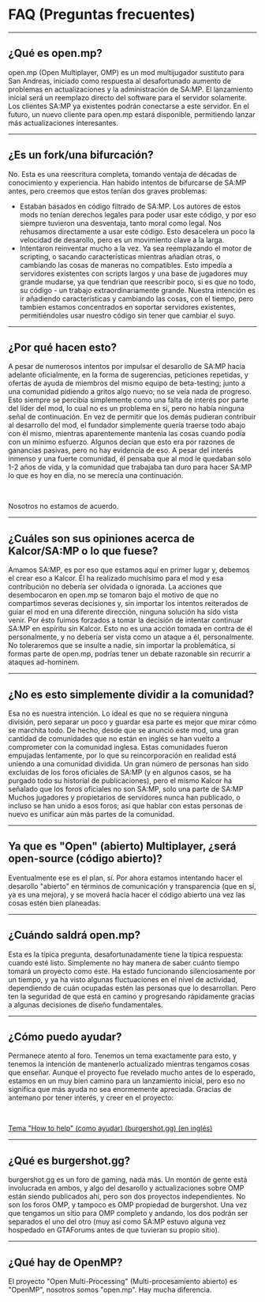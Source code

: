 # FAQ (Preguntas frecuentes)

<hr />

## ¿Qué es open.mp?

open.mp (Open Multiplayer, OMP) es un mod multijugador sustituto para San Andreas, iniciado como respuesta al desafortunado aumento de problemas en actualizaciones y la administración de SA:MP. El lanzamiento inicial será un reemplazo directo del software para el servidor solamente. Los clientes SA:MP ya existentes podrán conectarse a este servidor. En el futuro, un nuevo cliente para open.mp estará disponible, permitiendo lanzar más actualizaciones interesantes.

<hr />

## ¿Es un fork/una bifurcación?

No. Esta es una reescritura completa, tomando ventaja de décadas de conocimiento y experiencia. Han habido intentos de bifurcarse de SA:MP antes, pero creemos que estos tenian dos graves problemas:

- Estaban basados en código filtrado de SA:MP. Los autores de estos mods no tenían derechos legales para poder usar este código, y por eso siempre tuvieron una desventaja, tanto moral como legal. Nos rehusamos directamente a usar este código. Esto desacelera un poco la velocidad de desarollo, pero es un movimiento clave a la larga.
- Intentaron reinventar mucho a la vez. Ya sea reemplazando el motor de scripting, o sacando características mientras añadían otras, o cambiando las cosas de maneras no compatibles. Esto impedía a servidores existentes con scripts largos y una base de jugadores muy grande mudarse, ya que tendrian que reescribir poco, si es que no todo, su código - un trabajo extraordinariamente grande. Nuestra intención es ir añadiendo características y cambiando las cosas, con el tiempo, pero tambien estamos concentrados en soportar servidores existentes, permitiéndoles usar nuestro código sin tener que cambiar el suyo.

<hr />

## ¿Por qué hacen esto?

A pesar de numerosos intentos por impulsar el desarollo de SA:MP hacia adelante oficialmente, en la forma de sugerencias, peticiones repetidas, y ofertas de ayuda de miembros del mismo equipo de beta-testing; junto a una comunidad pidiendo a gritos algo nuevo; no se veía nada de progreso. Esto siempre se percibía simplemente como una falta de interés por parte del líder del mod, lo cual no es un problema en si, pero no había ninguna señal de continuación. En vez de permitir que los demás pudieran contribuir al desarrollo del mod, el fundador simplemente quería traerse todo abajo con él mismo, mientras aparentemente mantenía las cosas cuando podía con un mínimo esfuerzo. Algunos decían que esto era por razones de ganancias pasivas, pero no hay evidencia de eso. A pesar del interés inmenso y una fuerte comunidad, él pensaba que al mod le quedaban solo 1-2 años de vida, y la comunidad que trabajaba tan duro para hacer SA:MP lo que es hoy en día, no se merecía una continuación.

<br />

Nosotros no estamos de acuerdo.

<hr />

## ¿Cuáles son sus opiniones acerca de Kalcor/SA:MP o lo que fuese?

Amamos SA:MP, es por eso que estamos aquí en primer lugar y, debemos el crear eso a Kalcor. Él ha realizado muchísimo para el mod y esa contribución no debería ser olvidada o ignorada. La acciones que desembocaron en open.mp se tomaron bajo el motivo de que no compartimos severas decisiones y, sin importar los intentos reiterados de guiar el mod en una diferente dirección, ninguna solución ha sido vista venir. Por ésto fuimos forzados a tomar la decisión de intentar continuar SA:MP en espíritu sin Kalcor. Esto no es una acción tomada en contra de él personalmente, y no debería ser vista como un ataque a él, personalmente. No toleraremos que se insulte a nadie, sin importar la problemática, si formas parte de open.mp, podrías tener un debate razonable sin recurrir a ataques ad-hominem.

<hr />

## ¿No es esto simplemente dividir a la comunidad?

Esa no es nuestra intención. Lo ideal es que no se requiera ninguna división, pero separar un poco y guardar esa parte es mejor que mirar cómo se marchita todo. De hecho, desde que se anunció este mod, una gran cantidad de comunidades que no están en inglés se han vuelto a comprometer con la comunidad inglesa. Estas comunidades fueron empujadas lentamente, por lo que su reincorporación en realidad está uniendo a una comunidad dividida. Un gran número de personas han sido excluidas de los foros oficiales de SA:MP (y en algunos casos, se ha purgado todo su historial de publicaciones), pero el mismo Kalcor ha señalado que los foros oficiales no son SA:MP, solo una parte de SA:MP Muchos jugadores y propietarios de servidores nunca han publicado, o incluso se han unido a esos foros; así que hablar con estas personas de nuevo es unificar aún más partes de la comunidad.

<hr />

## Ya que es "Open" (abierto) Multiplayer, ¿será open-source (código abierto)?

Eventualmente ese es el plan, sí. Por ahora estamos intentando hacer el desarollo "abierto" en términos de comunicación y transparencia (que en sí, ya es una mejora), y se moverá hacia hacer el código abierto una vez las cosas estén bien planeadas.

<hr />

## ¿Cuándo saldrá open.mp?

Esta es la típica pregunta, desafortunadamente tiene la típica respuesta: cuando esté listo. Simplemente no hay manera de saber cuánto tiempo tomará un proyecto como este. Ha estado funcionando silenciosamente por un tiempo, y ya ha visto algunas fluctuaciones en el nivel de actividad, dependiendo de cuán ocupadas estén las personas que lo desarrollan. Pero ten la seguridad de que está en camino y progresando rápidamente gracias a algunas decisiones de diseño fundamentales.

<hr />

## ¿Cómo puedo ayudar?

Permanece atento al foro. Tenemos un tema exactamente para esto, y tenemos la intención de mantenerlo actualizado mientras tengamos cosas que enseñar. Aunque el proyecto fue revelado mucho antes de lo esperado, estamos en un muy bien camino para un lanzamiento inicial, pero eso no significa que más ayuda no sea enormemente apreciada. Gracias de antemano por tener interés, y creer en el proyecto:

<br />

[Tema "How to help" (como ayudar) (burgershot.gg) (en inglés)](https://forum.open.mp/showthread.php?tid=99)

<hr />

## ¿Qué es burgershot.gg?

burgershot.gg es un foro de gaming, nada más. Un montón de gente está involucrada en ambos, y algo del desarollo y actualizaciones sobre OMP están siendo publicados ahí, pero son dos proyectos independientes. No son los foros OMP, y tampoco es OMP propiedad de burgershot. Una vez que tengamos un sitio para OMP completo y andando, los dos podrán ser separados el uno del otro (muy así como SA:MP estuvo alguna vez hospedado en GTAForums antes de que tuvieran su propio sitio).

<hr />

## ¿Qué hay de OpenMP?

El proyecto "Open Multi-Processing" (Multi-procesamiento abierto) es "OpenMP", nosotros somos "open.mp". Hay mucha diferencia.
